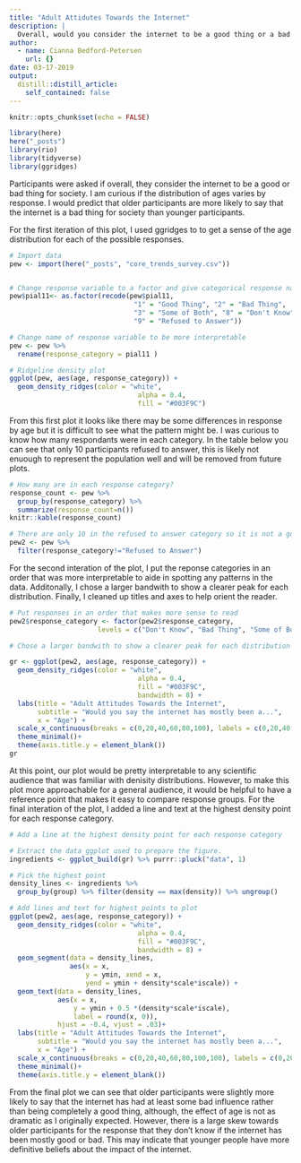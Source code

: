 ```yaml
---
title: "Adult Attidutes Towards the Internet"
description: |
  Overall, would you consider the internet to be a good thing or a bad thing for society?
author:
  - name: Cianna Bedford-Petersen
    url: {}
date: 03-17-2019
output:
  distill::distill_article:
    self_contained: false
---
```


```r
knitr::opts_chunk$set(echo = FALSE)

library(here)
here("_posts")
library(rio)
library(tidyverse)
library(ggridges)

```

Participants were asked if overall, they consider the internet to be a good or bad thing for society. I am curious if the distribution of ages varies by response. I would predict that older participants are more likely to say that the internet is a bad thing for society than younger participants.

For the first iteration of this plot, I used ggridges to to get a sense of the age distribution for each of the possible responses.  

```r

# Import data
pew <- import(here("_posts", "core_trends_survey.csv"))


# Change response variable to a factor and give categorical response names
pew$pial11<- as.factor(recode(pew$pial11, 
                               "1" = "Good Thing", "2" = "Bad Thing", 
                               "3" = "Some of Both", "8" = "Don't Know", 
                               "9" = "Refused to Answer"))

# Change name of response variable to be more interpretable
pew <- pew %>% 
  rename(response_category = pial11 )

# Ridgeline density plot
ggplot(pew, aes(age, response_category)) +
  geom_density_ridges(color = "white",
                                alpha = 0.4,
                                fill = "#003F9C")


```

From this first plot it looks like there may be some differences in response by age but it is difficult to see what the pattern might be. I was curious to know how many respondants were in each category. In the table below you can see that only 10 participants refused to answer, this is likely not enuough to represent the population well and will be removed from future plots.

```r

# How many are in each response category?
response_count <- pew %>% 
  group_by(response_category) %>% 
  summarize(response_count=n())
knitr::kable(response_count)

# There are only 10 in the refused to answer category so it is not a good representation to visualize
pew2 <- pew %>% 
  filter(response_category!="Refused to Answer")
```

For the second interation of the plot, I put the reponse categories in an order that was more interpretable to aide in spotting any patterns in the data. Additonally, I chose a larger bandwith to show a clearer peak for each distribution. Finally, I cleaned up titles and axes to help orient the reader.

```r

# Put responses in an order that makes more sense to read
pew2$response_category <- factor(pew2$response_category, 
                      levels = c("Don't Know", "Bad Thing", "Some of Both", "Good Thing"))

# Chose a larger bandwith to show a clearer peak for each distribution and clean up titles and axes

gr <- ggplot(pew2, aes(age, response_category)) +
  geom_density_ridges(color = "white",
                                alpha = 0.4,
                                fill = "#003F9C",
                                bandwidth = 8) +
  labs(title = "Adult Attitudes Towards the Internet", 
       subtitle = "Would you say the internet has mostly been a...",
       x = "Age") +
  scale_x_continuous(breaks = c(0,20,40,60,80,100), labels = c(0,20,40,60,80,100))+
  theme_minimal()+
  theme(axis.title.y = element_blank())
gr

```

At this point, our plot would be pretty interpretable to any scientific audience that was familiar with denisity distributions. However, to make this plot more approachable for a general audience, it would be helpful to have a reference point that makes it easy to compare response groups. For the final interation of the plot, I added a line and text at the highest density point for each response category. 

``` r

# Add a line at the highest density point for each response category

# Extract the data ggplot used to prepare the figure.
ingredients <- ggplot_build(gr) %>% purrr::pluck("data", 1)

# Pick the highest point
density_lines <- ingredients %>%
  group_by(group) %>% filter(density == max(density)) %>% ungroup()

# Add lines and text for highest points to plot
ggplot(pew2, aes(age, response_category)) +
  geom_density_ridges(color = "white",
                                alpha = 0.4,
                                fill = "#003F9C",
                                bandwidth = 8) +
  geom_segment(data = density_lines, 
               aes(x = x, 
                   y = ymin, xend = x, 
                   yend = ymin + density*scale*iscale)) +
  geom_text(data = density_lines, 
            aes(x = x, 
                y = ymin + 0.5 *(density*scale*iscale),
                label = round(x, 0)),
            hjust = -0.4, vjust = .03)+
  labs(title = "Adult Attitudes Towards the Internet", 
       subtitle = "Would you say the internet has mostly been a...",
       x = "Age") +
  scale_x_continuous(breaks = c(0,20,40,60,80,100,100), labels = c(0,20,40,60,80,100,100))+
  theme_minimal()+
  theme(axis.title.y = element_blank())

```

From the final plot we can see that older participants were slightly more likely to say that the internet has had at least some bad influence rather than being completely a good thing, although, the effect of age is not as dramatic as I originally expected. However, there is a large skew towards older participants for the response that they don't know if the internet has been mostly good or bad. This may indicate that younger people have more definitive beliefs about the impact of the internet. 

